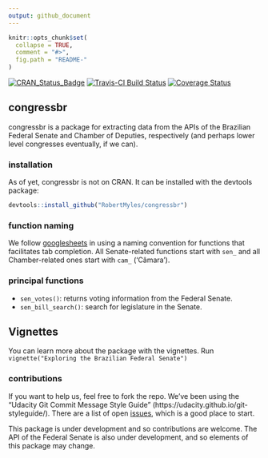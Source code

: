 ```yaml
---
output: github_document
---
```


```r
knitr::opts_chunk$set(
  collapse = TRUE,
  comment = "#>",
  fig.path = "README-"
)
```
[![CRAN_Status_Badge](http://www.r-pkg.org/badges/version/congressbr)](https://cran.r-project.org/package=congressbr) [![Travis-CI Build Status](https://travis-ci.org/RobertMyles/congressbr.svg?branch=master)](https://travis-ci.org/RobertMyles/congressbr) [![Coverage Status](https://img.shields.io/codecov/c/github/RobertMyles/congressbr/master.svg)](https://codecov.io/github/RobertMyles/congressbr?branch=master)  

## congressbr

congressbr is a package for extracting data from the APIs of the Brazilian Federal Senate and Chamber of Deputies, respectively (and perhaps lower level congresses eventually, if we can). 

### installation

As of yet, congressbr is not on CRAN. It can be installed with the devtools package: 

```r

devtools::install_github("RobertMyles/congressbr")

```

### function naming

We follow [googlesheets](https://github.com/jennybc/googlesheets) in using a naming convention for functions that facilitates tab completion. All Senate-related functions start with `sen_` and all Chamber-related ones start with `cam_` ('Câmara'). 

### principal functions  

- `sen_votes()`: returns voting information from the Federal Senate. 
- `sen_bill_search()`: search for legislature in the Senate.

## Vignettes  

You can learn more about the package with the vignettes. Run `vignette("Exploring the Brazilian Federal Senate")`  

### contributions

If you want to help us, feel free to fork the repo. We've been using the "Udacity Git Commit Message Style Guide" (https://udacity.github.io/git-styleguide/). There are a list of open [issues](https://github.com/RobertMyles/congressbr/issues), which is a good place to start. 
  
This package is under development and so contributions are welcome. The API of the Federal Senate is also under development, and so elements of this package may change. 

